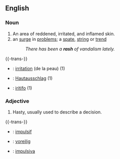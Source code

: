 ==English==

===Noun===
#An area of reddened, irritated, and inflamed skin.
#an [[surge]] in [[problem]]s; a [[spate]], [[string]] or [[trend]]
#:''There has been a '''rash''' of vandalism lately.''

{{-trans-}}

* {{fr}} : [[irritation]] (de la peau) (1)
* {{de}} : [[Hautausschlag]] (1)
* {{io}} : [[iritar|iritifo]] (1)

===Adjective===
#Hasty, usually used to describe a decision.

{{-trans-}}

* {{fr}} : [[impulsif]]
* {{de}} : [[voreilig]]
* {{io}} : [[impulsiva]]